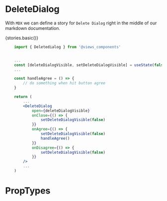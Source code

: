 

<Meta title="Component Api|DeleteDialog" />

# DeleteDialog
With `MDX` we can define a story for `Delete Dialog` right in the middle of our
markdown documentation.




  <Story name="Basic">
    {stories.basic()}
  </Story>


```jsx 
	import { Deletedialog } from '@views_components'


	...
	const [deleteDialogVisible, setDeleteDialogVisible] = useState(false)
	...

	const handleAgree = () => {
		// do something when hit button agree
	}

	return (
		...
		<DeleteDialog
			open={deleteDialogVisible}
			onClose={() => {
				setDeleteDialogVisible(false)
			}}
			onAgree={() => {
				setDeleteDialogVisible(false)
				handleAgree()
			}}
			onDisagree={() => {
				setDeleteDialogVisible(false)
			}}
		/>
		...
	)
```

# PropTypes

<Props of={DeleteDialog}/>

